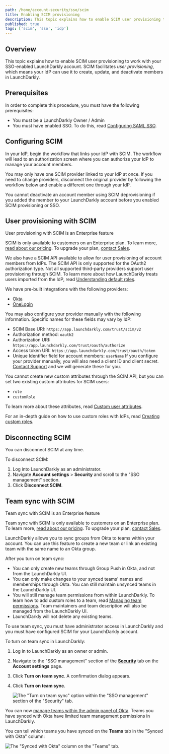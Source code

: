 ```yaml
---
path: /home/account-security/sso/scim
title: Enabling SCIM provisioning
description: This topic explains how to enable SCIM user provisioning to work with your SSO-enabled LaunchDarkly account.
published: true
tags: ['scim', 'sso', 'idp']
---
```


## Overview

This topic explains how to enable SCIM user provisioning to work with your SSO-enabled LaunchDarkly account. SCIM facilitates _user provisioning_, which means your IdP can use it to create, update, and deactivate members in LaunchDarkly.

## Prerequisites

In order to complete this procedure, you must have the following prerequisites:

* You must be a LaunchDarkly Owner / Admin
* You must have enabled SSO. To do this, read [Configuring SAML SSO](/home/account-security/sso/saml).

## Configuring SCIM

In your IdP, begin the workflow that links your IdP with SCIM. The workflow will lead to an authorization screen where you can authorize your IdP to manage your account members.

You may only have one SCIM provider linked to your IdP at once. If you need to change providers, disconnect the original provider by following the workflow below and enable a different one through your IdP.

You cannot deactivate an account member using SCIM deprovisioning if you added the member to your LaunchDarkly account before you enabled SCIM provisioning or SSO.

## User provisioning with SCIM

<Callout intent="primary">
<CalloutTitle>User provisioning with SCIM is an Enterprise feature</CalloutTitle>
<CalloutDescription>

SCIM is only available to customers on an Enterprise plan. To learn more, [read about our pricing](https://launchdarkly.com/pricing/). To upgrade your plan, [contact Sales](https://launchdarkly.com/contact-sales/).

</CalloutDescription>
</Callout>

We also have a SCIM API available to allow for user provisioning of account members from IdPs. The SCIM API is only supported for the OAuth2 authorization type. Not all supported third-party providers support user provisioning through SCIM. To learn more about how LaunchDarkly treats users imported from the IdP, read [Understanding default roles](/home/account-security/sso#understanding-default-roles).

We have pre-built integrations with the following providers:

* [Okta](/home/account-security/okta)
* [OneLogin](/home/account-security/onelogin)

You may also configure your provider manually with the following information. Specific names for these fields may vary by IdP:

- SCIM Base URI: `https://app.launchdarkly.com/trust/scim/v2`
- Authorization method: `oauth2`
- Authorization URI: `https://app.launchdarkly.com/trust/oauth/authorize`
- Access token URI: `https://app.launchdarkly.com/trust/oauth/token`
- Unique Identifier field for account members: `userName`
  If you configure your provider manually, you will also need a client ID and client secret. [Contact Support](https://support.launchdarkly.com/hc/en-us/requests/new) and we will generate these for you.

You cannot create new custom attributes through the SCIM API, but you can set two existing custom attributes for SCIM users:

* `role`
* `customRole`

To learn more about these attributes, read [Custom user attributes](/home/users/custom-attributes).

For an in-depth guide on how to use custom roles with IdPs, read [Creating custom roles](/guides/teams-roles/custom-roles).

## Disconnecting SCIM

You can disconnect SCIM at any time.

To disconnect SCIM:

1. Log into LaunchDarkly as an administrator.
2. Navigate **Account settings** > **Security** and scroll to the "SSO management" section.
3. Click **Disconnect SCIM**.

## Team sync with SCIM

<Callout intent="primary">
<CalloutTitle>Team sync with SCIM is an Enterprise feature</CalloutTitle>
<CalloutDescription>

Team sync with SCIM is only available to customers on an Enterprise plan. To learn more, [read about our pricing](https://launchdarkly.com/pricing/). To upgrade your plan, [contact Sales](https://launchdarkly.com/contact-sales/).

</CalloutDescription>
</Callout>

LaunchDarkly allows you to sync groups from Okta to teams within your account. You can use this feature to create a new team or link an existing team with the same name to an Okta group.

After you turn on team sync:
* You can only create new teams through Group Push in Okta, and not from the LaunchDarkly UI.
* You can only make changes to your synced teams' names and memberships through Okta. You can still maintain unsynced teams in the LaunchDarkly UI.
* You will still manage team permissions from within LaunchDarkly. To learn how to add custom roles to a team, read [Managing team permissions](/home/teams/managing#managing-team-permissions). Team maintainers and team description will also be managed from the LaunchDarkly UI.
* LaunchDarkly will not delete any existing teams.

To use team sync, you must have administrator access in LaunchDarkly and you must have configured SCIM for your LaunchDarkly account.

To turn on team sync in LaunchDarkly:

1. Log in to LaunchDarkly as an owner or admin.
2. Navigate to the "SSO management" section of the [**Security**](https://app.launchdarkly.com/settings/security) tab on the **Account settings** page.

3. Click **Turn on team sync**. A confirmation dialog appears.
4. Click **Turn on team sync**.

   ![The "Turn on team sync" option within the "SSO management" section of the "Security" tab.](settings-security-turn-on-team-sync.png)

You can now [manage teams within the admin panel of Okta](/home/account-security/okta#using-okta-to-manage-launchdarkly-teams-with-scim). Teams you have synced with Okta have limited team management permissions in LaunchDarkly.

You can tell which teams you have synced on the **Teams** tab in the "Synced with Okta" column:

![The "Synced with Okta" column on the "Teams" tab.](teams-synced-with-idp.png)